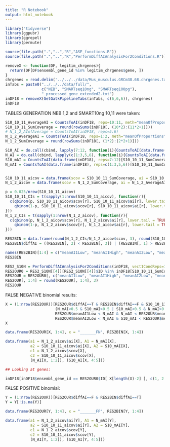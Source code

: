 ```yaml
---
title: "R Notebook"
output: html_notebook
---
```


```r
library("tidyverse")
library(ggpubr)
library(ggrepel)
library(permute)

source(file.path(".","..","R","ASE_functions.R"))
source(file.path(".","..","R","PerformDiffAIAnalysisFor2Conditions.R"))
```

```r
removeX <- function(DF, legitim_chrgenes){
  return(DF[DF$ensembl_gene_id %in% legitim_chrgenes$gene, ])
}
chrgenes = read.delim('../../../data/Mus_musculus.GRCm38.68.chrgenes.txt', col.names = c('chr', 'gene'))
inTabs = paste0("../../../data/full/",
                c("NEB", "SMARTseq10ng", "SMARTseq100pg"),
                "_processed_gene_extended2.txt")
inDF18 = removeX(GetGatkPipelineTabs(inTabs, c(6,6,6)), chrgenes)
inDF18 
```

TABLES GENERATION NEB 1,2 and SMART10ng 10,11 were taken:

```r
S10_10_11_AverageAI = CountsToAI(inDF18, reps=10:11, meth="meanOfProportions")
S10_10_11_SumCoverage = round(rowSums(inDF18[, (10*2):(11*2+1)]))
# N_1_2_AIofAverage = CountsToAI(inDF18, reps=5:6)
N_1_2_AverageAI = CountsToAI(inDF18, reps=1:2, meth="meanOfProportions")
N_1_2_SumCoverage = round(rowSums(inDF18[, (1*2):(2*2+1)]))

S10_AI = do.call(cbind, lapply(7:12, function(i){CountsToAI(data.frame(inDF18), reps=i)}))[S10_10_11_SumCoverage > 20 & N_1_2_SumCoverage > 20, ]
N_AI = do.call(cbind, lapply(c(1:3,5,6), function(i){CountsToAI(data.frame(inDF18), reps=i)}))[S10_10_11_SumCoverage > 20 & N_1_2_SumCoverage > 20, ]
S10_mAI = CountsToAI(data.frame(inDF18), reps=7:12)[S10_10_11_SumCoverage > 20 & N_1_2_SumCoverage > 20]
N_mAI = CountsToAI(data.frame(inDF18), reps=c(1:3,5,6))[S10_10_11_SumCoverage > 20 & N_1_2_SumCoverage > 20]


S10_10_11_aicov = data.frame(scov = S10_10_11_SumCoverage, ai = S10_10_11_AverageAI)[S10_10_11_SumCoverage > 20 & N_1_2_SumCoverage > 20, ]
N_1_2_aicov = data.frame(scov = N_1_2_SumCoverage, ai = N_1_2_AverageAI)[S10_10_11_SumCoverage > 20 & N_1_2_SumCoverage > 20, ]

p = 0.025/nrow(S10_10_11_aicov)
S10_10_11_CIs = t(sapply(1:nrow(S10_10_11_aicov), function(r){
  c(qbinom(p, S10_10_11_aicov$scov[r], S10_10_11_aicov$ai[r], lower.tail = TRUE, log.p = FALSE),
    qbinom(1-p, S10_10_11_aicov$scov[r], S10_10_11_aicov$ai[r], lower.tail = TRUE, log.p = FALSE))
}))
N_1_2_CIs = t(sapply(1:nrow(N_1_2_aicov), function(r){
  c(qbinom(p, N_1_2_aicov$scov[r], N_1_2_aicov$ai[r], lower.tail = TRUE, log.p = FALSE),
    qbinom(1-p, N_1_2_aicov$scov[r], N_1_2_aicov$ai[r], lower.tail = TRUE, log.p = FALSE))
}))

RES2BIN = data.frame(round(N_1_2_CIs/N_1_2_aicov$scov, 3), round(S10_10_11_CIs/S10_10_11_aicov$scov, 3))
RES2BIN$diffAI = ((RES2BIN[, 2] < RES2BIN[, 3]) | (RES2BIN[, 1] > RES2BIN[, 4]))

names(RES2BIN)[1:4] = c("meanAI1Low", "meanAI1High", "meanAI2Low", "meanAI2High")
RES2BIN
```

```r
RES2_S10N = PerformDiffAIAnalysisFor2Conditions(inDF18, vect1CondReps=1:2, vect2CondReps=10:11, Q=0.95, fullOUT=T, BF=T)
RES2OUR0 = RES2_S10N[[4]][RES2_S10N[[4]]$ID %in% inDF18[S10_10_11_SumCoverage > 20 & N_1_2_SumCoverage > 20, 1], ]
RES2OUR = RES2OUR0[, c("meanAI1Low", "meanAI1High", "meanAI2Low", "meanAI2High", "diffAI")]
RES2OUR[, 1:4] = round(RES2OUR[, 1:4], 3)
RES2OUR
```
FALSE NEGATIVE binomial results:

```r
X = (1:nrow(RES2OUR))[RES2OUR$diffAI==T & RES2BIN$diffAI==F & S10_10_11_aicov$scov>200 & N_1_2_aicov$scov>200 & abs(S10_mAI-N_mAI)>0.15 &
                      (N_mAI<0.5 & S10_mAI>0.5 | S10_mAI<0.5 & N_mAI>0.5) & 
                      RES2OUR$meanAI1Low < N_mAI & N_mAI < RES2OUR$meanAI1High& 
                      RES2OUR$meanAI2Low < N_mAI & S10_mAI < RES2OUR$meanAI2High]
X

data.frame(RES2OUR[X, 1:4], x = "_______FN", RES2BIN[X, 1:4])

data.frame(a1 = N_1_2_aicov$ai[X], A1 = N_mAI[X],
           a2 = S10_10_11_aicov$ai[X], A2 = S10_mAI[X],
           c1 = N_1_2_aicov$scov[X],
           c2 = S10_10_11_aicov$scov[X], 
           (N_AI[X, 1:2]), (S10_AI[X, 4:5]))

## Looking at genes:

inDF18[inDF18$ensembl_gene_id == RES2OUR0$ID[ X[length(X)-2] ], c(1, 2:5, 20:23)]
```

FALSE POSITIVE binomial:

```r
Y = (1:nrow(RES2OUR))[RES2OUR$diffAI==F & RES2BIN$diffAI==T]
Y = Y[!is.na(Y)]

data.frame(RES2OUR[Y, 1:4], x = "_______FP", RES2BIN[Y, 1:4])

data.frame(a1 = N_1_2_aicov$ai[Y], A1 = N_mAI[Y],
           a2 = S10_10_11_aicov$ai[Y], A2 = S10_mAI[Y],
           c1 = N_1_2_aicov$scov[Y],
           c2 = S10_10_11_aicov$scov[Y], 
           (N_AI[Y, 1:2]), (S10_AI[Y, 4:5]))
```


